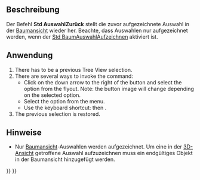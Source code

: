 <languages/>

{{Docnav/de
|[[Std_TreeSelection/de|BaumAnsichtSelektion]]
|[[Std_SelForward/de|AuswahlVorwärts]]
|[[Std_View_Menu/de|Std Menü Ansicht]]
|IconL=Std_TreeSelection.svg
|IconR=Std_SelForward.svg
|IconC=Freecad.svg
}}

{{GuiCommand/de
|Name=Std SelBack
|Name=Std AuswahlZurück
|MenuLocation=Ansicht → Baumansicht-Aktionen → Auswahl zurück
|Workbenches=All
|Shortcut={{KEY|S}} {{KEY|B}}
|Version=0.19
|SeeAlso=[[Std_SelForward/de|Std AuswahlVorwärts]]
}}

<span id="Description"></span>
==Beschreibung==

Der Befehl '''Std AuswahlZurück''' stellt die zuvor aufgezeichnete Auswahl in der [[Tree_View/de|Baumansicht]] wieder her. Beachte, dass Auswahlen nur aufgezeichnet werden, wenn der [[Std_TreeRecordSelection/de|Std BaumAuswahlAufzeichnen]] aktiviert ist.

<span id="Usage"></span>
==Anwendung==

# There has to be a previous Tree View selection.
# There are several ways to invoke the command:
#* Click on the down arrow to the right of the {{Button|[[Image:Std_TreeSyncView.svg|16px]]}} button and select the {{MenuCommand|[[Image:Std_SelBack.svg|16px]] Selection Back}} option from the flyout. Note: the button image will change depending on the selected option.
#* Select the {{MenuCommand|View → Tree View Actions → [[Image:Std_SelBack.svg|16px]] Selection Back}} option from the menu.
#* Use the keyboard shortcut: {{KEY|S}} then {{KEY|B}}.
# The previous selection is restored.

<span id="Notes"></span>
==Hinweise==

* Nur [[Tree_View/de|Baumansicht]]-Auswahlen werden aufgezeichnet. Um eine in der [[3D_View/de|3D-Ansicht]] getroffene Auswahl aufzuzeichnen muss ein endgültiges Objekt in der Baumansicht hinzugefügt werden.


{{Docnav/de
|[[Std_TreeSelection/de|BaumAnsichtSelektion]]
|[[Std_SelForward/de|AuswahlVorwärts]]
|[[Std_View_Menu/de|Std Menü Ansicht]]
|IconL=Std_TreeSelection.svg
|IconR=Std_SelForward.svg
|IconC=Freecad.svg
}}

{{Std_Base_navi{{#translation:}}}}
{{Userdocnavi{{#translation:}}}}